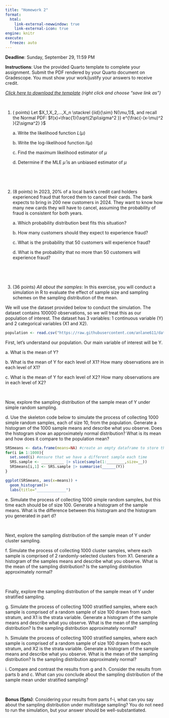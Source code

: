 ```yaml
---
title: "Homework 2"
format:
  html:
    link-external-newwindow: true
    link-external-icon: true
engine: knitr
execute:
  freeze: auto
---
```


**Deadline**: Sunday, September 29, 11:59 PM

**Instructions**: Use the provided Quarto template to complete your assignment. Submit the PDF rendered by your Quarto document on Gradescope. You must show your work/justify your answers to receive credit.

[*Click here to download the template*](_IDS702HW2Template.qmd) *(right click and choose "save link as")*

 

1.  ( points) Let $X_1,X_2,...,X_n \stackrel {iid}{\sim} N(\mu,1)$, and recall the Normal PDF: $f(x)=\frac{1}{\sqrt{2\pi\sigma^2 }} e^{\frac{-(x-\mu)^2 }{2\sigma^2} }$

    a\. Write the likelihood function $L(\mu)$

    b\. Write the log-likelihood function $l(\mu)$

    c\. Find the maximum likelihood estimator of $\mu$

    d\. Determine if the MLE $\hat{\mu}$ is an unbiased estimator of $\mu$

 

 

2.  (8 points) In 2023, 20% of a local bank's credit card holders experienced fraud that forced them to cancel their cards. The bank expects to bring in 200 new customers in 2024. They want to know how many new cards they will have to cancel, assuming the probability of fraud is consistent for both years.

    a\. Which probability distribution best fits this situation?

    b\. How many customers should they expect to experience fraud?

    c\. What is the probability that 50 customers will experience fraud?

    d\. What is the probability that no more than 50 customers will experience fraud?

 

 

3.  (36 points) *All about the samples*: In this exercise, you will conduct a simulation in R to evaluate the effect of sample size and sampling schemes on the sampling distribution of the mean.

We will use the dataset provided below to conduct the simulation. The dataset contains 100000 observations, so we will treat this as our population of interest. The dataset has 3 variables: 1 continuous variable (Y) and 2 categorical variables (X1 and X2).

```r
population <- read.csv("https://raw.githubusercontent.com/anlane611/datasets/main/population.csv", header=TRUE)
```

First, let's understand our population. Our main variable of interest will be Y.

a\. What is the mean of Y?

b\. What is the mean of Y for each level of X1? How many observations are in each level of X1?

c\. What is the mean of Y for each level of X2? How many observations are in each level of X2?

 

Now, explore the sampling distribution of the sample mean of Y under simple random sampling.

d\. Use the skeleton code below to simulate the process of collecting 1000 simple random samples, each of size 10, from the population. Generate a histogram of the 1000 sample means and describe what you observe. Does the histogram show an approximately normal distribution? What is its mean and how does it compare to the population mean?

```r
SRSmeans <- data.frame(means=NA) #create an empty dataframe to store the sample means
for(i in 1:1000){
  set.seed(i) #ensure that we have a different sample each time
  SRS.sample <- __________ |> slice(sample(1:________,size=__))
  SRSmeans[i,1] <- SRS.sample |> summarise(______(Y))
}

ggplot(SRSmeans, aes(x=means)) +
  geom_histogram()+
  labs(title="_____________")
```

e\. Simulate the process of collecting 1000 simple random samples, but this time each should be of size 100. Generate a histogram of the sample means. What is the difference between this histogram and the histogram you generated in part d?

 

Next, explore the sampling distribution of the sample mean of Y under cluster sampling.

f\. Simulate the process of collecting 1000 cluster samples, where each sample is comprised of 2 randomly-selected clusters from X1. Generate a histogram of the samples means and describe what you observe. What is the mean of the sampling distribution? Is the sampling distribution approximately normal?

 

Finally, explore the sampling distribution of the sample mean of Y under stratified sampling.

g\. Simulate the process of collecting 1000 stratified samples, where each sample is comprised of a random sample of size 100 drawn from each stratum, and X1 is the strata variable. Generate a histogram of the sample means and describe what you observe. What is the mean of the sampling distribution? Is the sampling distribution approximately normal?

h\. Simulate the process of collecting 1000 stratified samples, where each sample is comprised of a random sample of size 100 drawn from each stratum, and X2 is the strata variable. Generate a histogram of the sample means and describe what you observe. What is the mean of the sampling distribution? Is the sampling distribution approximately normal?

i\. Compare and contrast the results from g and h. Consider the results from parts b and c. What can you conclude about the sampling distribution of the sample mean under stratified sampling?

 

**Bonus (5pts)**: Considering your results from parts f-i, what can you say about the sampling distribution under multistage sampling? You do not need to run the simulation, but your answer should be well-substantiated.
